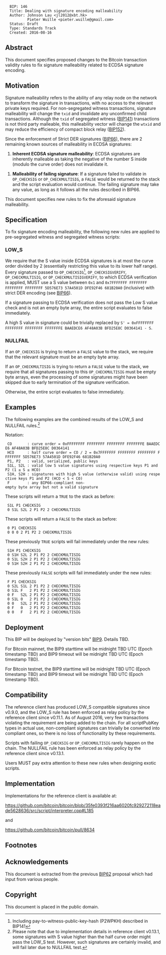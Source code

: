 <pre>
  BIP: 146
  Title: Dealing with signature encoding malleability
  Author: Johnson Lau <jl2012@xbt.hk>
          Pieter Wuille <pieter.wuille@gmail.com>
  Status: Draft
  Type: Standards Track
  Created: 2016-08-16
</pre>

==Abstract==

This document specifies proposed changes to the Bitcoin transaction validity rules to fix signature malleability related to ECDSA signature encoding.


==Motivation==

Signature malleability refers to the ability of any relay node on the network to transform the signature in transactions, with no access to the relevant private keys required. For non-segregated witness transactions, signature malleability will change the <code>txid</code> and invalidate any unconfirmed child transactions. Although the <code>txid</code> of segregated witness ([https://github.com/bitcoin/bips/blob/master/bip-0141.mediawiki BIP141]) transactions is not third party malleable, this malleability vector will change the <code>wtxid</code> and may reduce the efficiency of compact block relay ([https://github.com/bitcoin/bips/blob/master/bip-0152.mediawiki BIP152]).

Since the enforcement of Strict DER signatures ([https://github.com/bitcoin/bips/blob/master/bip-0066.mediawiki BIP66]), there are 2 remaining known sources of malleability in ECDSA signatures:

# '''Inherent ECDSA signature malleability''': ECDSA signatures are inherently malleable as taking the negative of the number S inside (modulo the curve order) does not invalidate it.

# '''Malleability of failing signature''': If a signature failed to validate in <code>OP_CHECKSIG</code> or <code>OP_CHECKMULTISIG</code>, a <code>FALSE</code> would be returned to the stack and the script evaluation would continue. The failing signature may take any value, as long as it follows all the rules described in BIP66.

This document specifies new rules to fix the aforesaid signature malleability.


==Specification==

To fix signature encoding malleability, the following new rules are applied to pre-segregated witness and segregated witness scripts:


===LOW_S===

We require that the S value inside ECDSA signatures is at most the curve order divided by 2 (essentially restricting this value to its lower half range). Every signature passed to <code>OP_CHECKSIG</code><ref>Including pay-to-witness-public-key-hash (P2WPKH) described in BIP141</ref>, <code>OP_CHECKSIGVERIFY</code>, <code>OP_CHECKMULTISIG</code>, or <code>OP_CHECKMULTISIGVERIFY</code>, to which ECDSA verification is applied, MUST use a S value between <code>0x1</code> and <code>0x7FFFFFFF FFFFFFFF FFFFFFFF FFFFFFFF 5D576E73 57A4501D DFE92F46 681B20A0</code> (inclusive) with strict DER encoding (see [https://github.com/bitcoin/bips/blob/master/bip-0066.mediawiki BIP66]).

If a signature passing to ECDSA verification does not pass the Low S value check and is not an empty byte array, the entire script evaluates to false immediately.

A high S value in signature could be trivially replaced by <code>S' = 0xFFFFFFFF FFFFFFFF FFFFFFFF FFFFFFFE BAAEDCE6 AF48A03B BFD25E8C D0364141 - S</code>.


===NULLFAIL===

If an <code>OP_CHECKSIG</code> is trying to return a <code>FALSE</code> value to the stack, we require that the relevant signature must be an empty byte array.

If an <code>OP_CHECKMULTISIG</code> is trying to return a <code>FALSE</code> value to the stack, we require that all signatures passing to this <code>OP_CHECKMULTISIG</code> must be empty byte arrays, even the processing of some signatures might have been skipped due to early termination of the signature verification.

Otherwise, the entire script evaluates to false immediately.


==Examples==

The following examples are the combined results of the LOW_S and NULLFAIL rules.<ref>Please note that due to implementation details in reference client v0.13.1, some signatures with S value higher than the half curve order might pass the LOW_S test. However, such signatures are certainly invalid, and will fail later due to NULLFAIL test.</ref>

Notation:

  CO       : curve order = 0xFFFFFFFF FFFFFFFF FFFFFFFF FFFFFFFE BAAEDCE6 AF48A03B BFD25E8C D0364141
  HCO      : half curve order = CO / 2 = 0x7FFFFFFF FFFFFFFF FFFFFFFF FFFFFFFF 5D576E73 57A4501D DFE92F46 681B20A0
  P1, P2   : valid, serialized, public keys
  S1L, S2L : valid low S value signatures using respective keys P1 and P2 (1 ≤ S ≤ HCO)
  S1H, S2H : signatures with high S value (otherwise valid) using respective keys P1 and P2 (HCO < S < CO)
  F        : any BIP66-compliant non-empty byte array but not a valid signature

These scripts will return a <code>TRUE</code> to the stack as before:

  S1L P1 CHECKSIG
  0 S1L S2L 2 P1 P2 2 CHECKMULTISIG

These scripts will return a <code>FALSE</code> to the stack as before:

  0 P1 CHECKSIG
  0 0 0 2 P1 P2 2 CHECKMULTISIG

These previously <code>TRUE</code> scripts will fail immediately under the new rules:

  S1H P1 CHECKSIG
  0 S1H S2L 2 P1 P2 2 CHECKMULTISIG
  0 S1L S2H 2 P1 P2 2 CHECKMULTISIG
  0 S1H S2H 2 P1 P2 2 CHECKMULTISIG

These previously <code>FALSE</code> scripts will fail immediately under the new rules:

  F P1 CHECKSIG
  0 S2L S1L 2 P1 P2 2 CHECKMULTISIG
  0 S1L F   2 P1 P2 2 CHECKMULTISIG
  0 F   S2L 2 P1 P2 2 CHECKMULTISIG
  0 S1L 0   2 P1 P2 2 CHECKMULTISIG
  0 0   S2L 2 P1 P2 2 CHECKMULTISIG
  0 F   0   2 P1 P2 2 CHECKMULTISIG
  0 0   F   2 P1 P2 2 CHECKMULTISIG


==Deployment==

This BIP will be deployed by "version bits" [https://github.com/bitcoin/bips/blob/master/bip-0009.mediawiki BIP9]. Details TBD.

For Bitcoin mainnet, the BIP9 starttime will be midnight TBD UTC (Epoch timestamp TBD) and BIP9 timeout will be midnight TBD UTC (Epoch timestamp TBD).

For Bitcoin testnet, the BIP9 starttime will be midnight TBD UTC (Epoch timestamp TBD) and BIP9 timeout will be midnight TBD UTC (Epoch timestamp TBD).


==Compatibility==

The reference client has produced LOW_S compatible signatures since v0.9.0, and the LOW_S rule has been enforced as relay policy by the reference client since v0.11.1. As of August 2016, very few transactions violating the requirement are being added to the chain. For all scriptPubKey types in actual use, non-compliant signatures can trivially be converted into compliant ones, so there is no loss of functionality by these requirements.

Scripts with failing <code>OP_CHECKSIG</code> or <code>OP_CHECKMULTISIG</code> rarely happen on the chain. The NULLFAIL rule has been enforced as relay policy by the reference client since v0.13.1.

Users MUST pay extra attention to these new rules when designing exotic scripts.


==Implementation==

Implementations for the reference client is available at:

https://github.com/bitcoin/bitcoin/blob/35fe0393f216aa6020fc929272118eade5628636/src/script/interpreter.cpp#L185

and

https://github.com/bitcoin/bitcoin/pull/8634


==Footnotes==

<references />


==Acknowledgements==

This document is extracted from the previous [https://github.com/bitcoin/bips/blob/master/bip-0062.mediawiki BIP62] proposal which had input from various people.


==Copyright==

This document is placed in the public domain.
